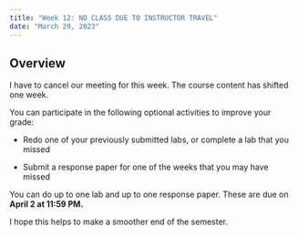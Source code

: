 ```yaml
---
title: "Week 12: NO CLASS DUE TO INSTRUCTOR TRAVEL"
date: "March 29, 2023"
---
```


## Overview

I have to cancel our meeting for this week. The course content has shifted one week.

You can participate in the following optional activities to improve your grade:

- Redo one of your previously submitted labs, or complete a lab that you missed

- Submit a response paper for one of the weeks that you may have missed

You can do up to one lab and up to one response paper. These are due on **April 2 at 11:59 PM.**

I hope this helps to make a smoother end of the semester.
